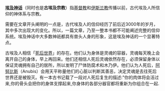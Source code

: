 '''[[埃及神话|埃及神话]]'''（同时也是'''古埃及宗教'''）指[[基督教|基督教]]和[[伊斯兰教|伊斯兰教]]传播以前，古代埃及人所信仰的神体系与宗教。

需要在文章开头阐明的一点是，古代埃及人的信仰经历了前后近3000年的岁月，其中多次出现大的变化。所以，一篇文章，乃至一整本书都不可能阐述完整的信仰系统。埃及神话中大多数神祇都具有兽头人身的形象，这是埃及神话的一个显著特点。

古埃及人相信「[[死后世界|死后世界]]」的存在。他们认为身体是灵魂的容器，灵魂每天晚上会离开自己的身体，早上再回来。他们还相信人死后灵魂依然存在，必须保留身体以保证灵魂拥有自己的居所，所以发明了尸体防腐术和木乃伊。他们认为人死后，[[阿努比斯|阿努比斯]]（Anubis）会用天平称量他们的心脏以判断其善恶，决定灵魂是去往死后世界还是被毁灭。有一本古书记载了一段对人死后复生的描述:"你的肉体将会活过来,你的骨头会把你的身体支撑起来,你身体的各部分器官都将重新为你组合在一起.
